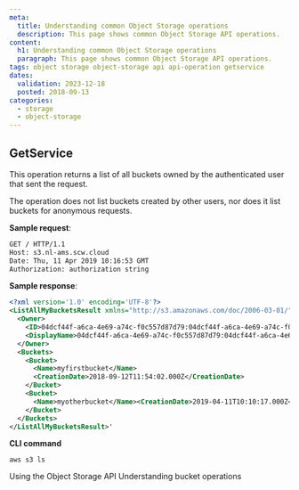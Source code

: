 ```yaml
---
meta:
  title: Understanding common Object Storage operations
  description: This page shows common Object Storage API operations.
content:
  h1: Understanding common Object Storage operations
  paragraph: This page shows common Object Storage API operations.
tags: object storage object-storage api api-operation getservice
dates:
  validation: 2023-12-18
  posted: 2018-09-13
categories:
  - storage
  - object-storage
---
```


## GetService

This operation returns a list of all buckets owned by the authenticated user that sent the request.

The operation does not list buckets created by other users, nor does it list buckets for anonymous requests.

**Sample request**:
```sh no-copy
GET / HTTP/1.1
Host: s3.nl-ams.scw.cloud
Date: Thu, 11 Apr 2019 10:16:53 GMT
Authorization: authorization string
```

**Sample response**:
```xml no-copy
<?xml version='1.0' encoding='UTF-8'?>
<ListAllMyBucketsResult xmlns="http://s3.amazonaws.com/doc/2006-03-01/">
  <Owner>
    <ID>04dcf44f-a6ca-4e69-a74c-f0c557d87d79:04dcf44f-a6ca-4e69-a74c-f0c557d87d79</ID>
    <DisplayName>04dcf44f-a6ca-4e69-a74c-f0c557d87d79:04dcf44f-a6ca-4e69-a74c-f0c557d87d79</DisplayName>
  </Owner>
  <Buckets>
    <Bucket>
      <Name>myfirstbucket</Name>
      <CreationDate>2018-09-12T11:54:02.000Z</CreationDate>
    </Bucket>
    <Bucket>
      <Name>myotherbucket</Name><CreationDate>2019-04-11T10:10:17.000Z</CreationDate>
    </Bucket>
  </Buckets>
</ListAllMyBucketsResult>'
```
**CLI command**
```
aws s3 ls
```
<Navigation title="See also">
  <PreviousButton to="/storage/object/api-cli/using-api-call-list">Using the Object Storage API</PreviousButton>
  <NextButton to="/storage/object/api-cli/bucket-operations/">Understanding bucket operations</NextButton>
</Navigation>


